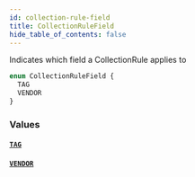 ```yaml
---
id: collection-rule-field
title: CollectionRuleField
hide_table_of_contents: false
---
```



Indicates which field a CollectionRule applies to

```graphql
enum CollectionRuleField {
  TAG
  VENDOR
}
```


### Values

#### [`TAG`](#)




#### [`VENDOR`](#)






